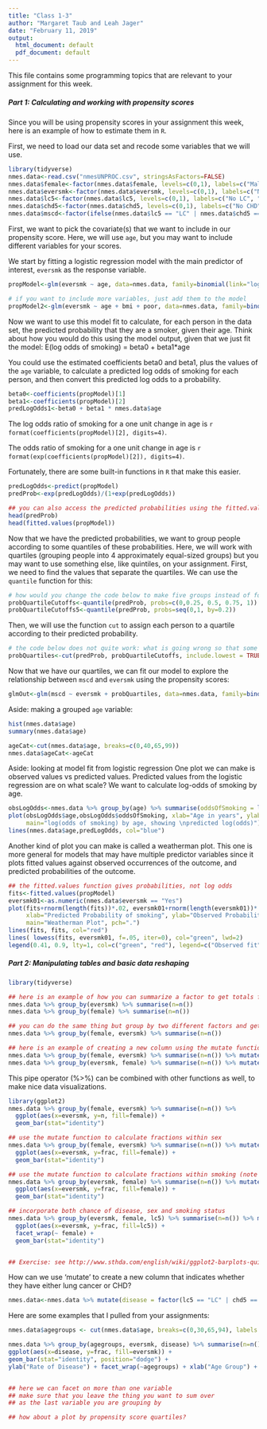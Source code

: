 ```yaml
---
title: "Class 1-3"
author: "Margaret Taub and Leah Jager"
date: "February 11, 2019"
output:
  html_document: default
  pdf_document: default
---
```


This file contains some programming topics that are relevant to your assignment for this week.

##### **Part 1: Calculating and working with propensity scores**

Since you will be using propensity scores in your assignment this week, here is an example of how to estimate them in `R`.

First, we need to load our data set and recode some variables that we will use.
```r
library(tidyverse)
nmes.data<-read.csv("nmesUNPROC.csv", stringsAsFactors=FALSE)
nmes.data$female<-factor(nmes.data$female, levels=c(0,1), labels=c("Male", "Female"))
nmes.data$eversmk<-factor(nmes.data$eversmk, levels=c(0,1), labels=c("No", "Yes"))
nmes.data$lc5<-factor(nmes.data$lc5, levels=c(0,1), labels=c("No LC", "LC"))
nmes.data$chd5<-factor(nmes.data$chd5, levels=c(0,1), labels=c("No CHD", "CHD"))
nmes.data$mscd<-factor(ifelse(nmes.data$lc5 == "LC" | nmes.data$chd5 == "CHD", "MSCD", "No MSCD"))
```

First, we want to pick the covariate(s) that we want to include in our propensity score. Here, we will use `age`, but you may want to include different variables for your scores.

We start by fitting a logistic regression model with the main predictor of interest, `eversmk` as the response variable.

```r
propModel<-glm(eversmk ~ age, data=nmes.data, family=binomial(link="logit"))

# if you want to include more variables, just add them to the model
propModel2<-glm(eversmk ~ age + bmi + poor, data=nmes.data, family=binomial(link="logit"))

```

Now we want to use this model fit to calculate, for each person in the data set, the predicted probability that they are a smoker, given their age. Think about how you would do this using the model output, given that we just fit the model:
E(log odds of smoking) = beta0 + beta1*age

You could use the estimated coefficients beta0 and beta1, plus the values of the `age` variable, to calculate a predicted log odds of smoking for each person, and then convert this predicted log odds to a probability.

```r

beta0<-coefficients(propModel)[1]
beta1<-coefficients(propModel)[2]
predLogOdds1<-beta0 + beta1 * nmes.data$age

```

The log odds ratio of smoking for a one unit change in age is `r format(coefficients(propModel)[2], digits=4)`.

The odds ratio of smoking for a one unit change in age is `r format(exp(coefficients(propModel)[2]), digits=4)`.


Fortunately, there are some built-in functions in `R` that make this easier.
```r
predLogOdds<-predict(propModel)
predProb<-exp(predLogOdds)/(1+exp(predLogOdds))

## you can also access the predicted probabilities using the fitted.values function
head(predProb)
head(fitted.values(propModel))

```

Now that we have the predicted probabilities, we want to group people according to some quantiles of these probabilities. Here, we will work with quartiles (grouping people into 4 approximately equal-sized groups) but you may want to use something else, like quintiles, on your assignment. First, we need to find the values that separate the quartiles. We can use the `quantile` function for this:
```r
# how would you change the code below to make five groups instead of four?
probQuartileCutoffs<-quantile(predProb, probs=c(0,0.25, 0.5, 0.75, 1))
probQuartileCutoffs5<-quantile(predProb, probs=seq(0,1, by=0.2))
```

Then, we will use the function `cut` to assign each person to a quartile according to their predicted probability.
```r
# the code below does not quite work: what is going wrong so that some people are getting assigned na values?
probQuartiles<-cut(predProb, probQuartileCutoffs, include.lowest = TRUE)
```

Now that we have our quartiles, we can fit our model to explore the relationship between `mscd` and `eversmk` using the propensity scores:
```r
glmOut<-glm(mscd ~ eversmk + probQuartiles, data=nmes.data, family=binomial(link="logit"))

```


Aside: making a grouped `age` variable:

```r
hist(nmes.data$age)
summary(nmes.data$age)

ageCat<-cut(nmes.data$age, breaks=c(0,40,65,99))
nmes.data$ageCat<-ageCat
```

Aside: looking at model fit from logistic regression
One plot we can make is observed values vs predicted values. 
Predicted values from the logistic regression are on what scale?
We want to calculate log-odds of smoking by age.
```r
obsLogOdds<-nmes.data %>% group_by(age) %>% summarise(oddsOfSmoking = log(sum(eversmk=="Yes")/sum(eversmk=="No")))
plot(obsLogOdds$age,obsLogOdds$oddsOfSmoking, xlab="Age in years", ylab="log(Odds of smoking)",
     main="log(odds of smoking) by age, showing \npredicted log(odds)")
lines(nmes.data$age,predLogOdds, col="blue")
```

Another kind of plot you can make is called a weatherman plot. This one is more general for models that may have multiple predictor variables since it plots fitted values against observed occurrences of the outcome, and predicted probabilities of the outcome.
```r
## the fitted.values function gives probabilities, not log odds
fits<-fitted.values(propModel)
eversmk01<-as.numeric(nmes.data$eversmk == "Yes")
plot(fits+rnorm(length(fits))*.02, eversmk01+rnorm(length(eversmk01))*.02, ylim=c(-.2,1.2),
     xlab="Predicted Probability of smoking", ylab="Observed Probability of smoking", 
     main="Weatherman Plot", pch=".")
lines(fits, fits, col="red")
lines( lowess(fits, eversmk01, f=.05, iter=0), col="green", lwd=2)
legend(0.41, 0.9, lty=1, col=c("green", "red"), legend=c("Observed fit", "Perfect fit (y=x)"), lwd=2)

```

##### **Part 2: Manipulating tables and basic data reshaping**


```r
library(tidyverse)

## here is an example of how you can summarize a factor to get totals for a single variable 
nmes.data %>% group_by(eversmk) %>% summarise(n=n()) 
nmes.data %>% group_by(female) %>% summarise(n=n())

## you can do the same thing but group by two different factors and get counts for each possible combination
nmes.data %>% group_by(female, eversmk) %>% summarise(n=n())

## here is an example of creating a new column using the mutate function; it works group-wise
nmes.data %>% group_by(female, eversmk) %>% summarise(n=n()) %>% mutate(frac = n/sum(n))
nmes.data %>% group_by(eversmk, female) %>% summarise(n=n()) %>% mutate(frac = n/sum(n))
```
This pipe operator (%>%) can be combined with other functions as well, to make nice data visualizations.

```r
library(ggplot2)
nmes.data %>% group_by(female, eversmk) %>% summarise(n=n()) %>%
  ggplot(aes(x=eversmk, y=n, fill=female)) + 
  geom_bar(stat="identity")

## use the mutate function to calculate fractions within sex
nmes.data %>% group_by(female, eversmk) %>% summarise(n=n()) %>% mutate(frac = n/sum(n)) %>%
  ggplot(aes(x=eversmk, y=frac, fill=female)) + 
  geom_bar(stat="identity")

## use the mutate function to calculate fractions within smoking (note the different order of the group_by variables)
nmes.data %>% group_by(eversmk, female) %>% summarise(n=n()) %>% mutate(frac = n/sum(n)) %>%
  ggplot(aes(x=eversmk, y=frac, fill=female)) + 
  geom_bar(stat="identity")

## incorporate both chance of disease, sex and smoking status
nmes.data %>% group_by(eversmk, female, lc5) %>% summarise(n=n()) %>% mutate(frac = n/sum(n)) %>%
  ggplot(aes(x=eversmk, y=frac, fill=lc5)) + 
  facet_wrap(~ female) + 
  geom_bar(stat="identity")


## Exercise: see http://www.sthda.com/english/wiki/ggplot2-barplots-quick-start-guide-r-software-and-data-visualization and figure out how to make the bars next to one another


```

How can we use 'mutate' to create a new column that indicates whether they have either lung cancer or CHD?

```r
nmes.data<-nmes.data %>% mutate(disease = factor(lc5 == "LC" | chd5 == "CHD", levels=c(FALSE,TRUE), labels=c("No diesease", "Yes disease")))

```

Here are some examples that I pulled from your assignments:

```r

nmes.data$agegroups <- cut(nmes.data$age, breaks=c(0,30,65,94), labels = c("<30", "30-65", "65+"))

nmes.data %>% group_by(agegroups, eversmk, disease) %>% summarise(n=n()) %>% mutate(frac = n/sum(n)) %>% filter(disease == "Yes disease")  %>%
ggplot(aes(x=disease, y=frac, fill=eversmk)) + 
geom_bar(stat="identity", position="dodge") + 
ylab("Rate of Disease") + facet_wrap(~agegroups) + xlab("Age Group") + guides(fill=guide_legend(title=NULL)) + labs(title="Rate of Disease for Smokers and Non-Smokers by Age Group")


## here we can facet on more than one variable
## make sure that you leave the thing you want to sum over
## as the last variable you are grouping by

## how about a plot by propensity score quartiles?

```

